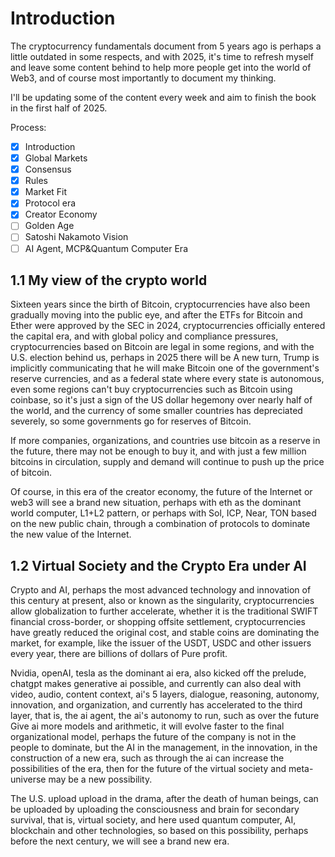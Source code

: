 # Introduction

The cryptocurrency fundamentals document from 5 years ago is perhaps a little outdated in some respects, and with 2025, it's time to refresh myself and leave some content behind to help more people get into the world of Web3, and of course most importantly to document my thinking.

I'll be updating some of the content every week and aim to finish the book in the first half of 2025.

Process:

- [x] Introduction
- [x] Global Markets
- [x] Consensus
- [x] Rules
- [x] Market Fit
- [x] Protocol era
- [x] Creator Economy
- [ ] Golden Age
- [ ] Satoshi Nakamoto Vision
- [ ] AI Agent, MCP&Quantum Computer Era

## 1.1 My view of the crypto world

Sixteen years since the birth of Bitcoin, cryptocurrencies have also been gradually moving into the public eye, and after the ETFs for Bitcoin and Ether were approved by the SEC in 2024, cryptocurrencies officially entered the capital era, and with global policy and compliance pressures, cryptocurrencies based on Bitcoin are legal in some regions, and with the U.S. election behind us, perhaps in 2025 there will be A new turn, Trump is implicitly communicating that he will make Bitcoin one of the government's reserve currencies, and as a federal state where every state is autonomous, even some regions can't buy cryptocurrencies such as Bitcoin using coinbase, so it's just a sign of the US dollar hegemony over nearly half of the world, and the currency of some smaller countries has depreciated severely, so some governments go for reserves of Bitcoin.

If more companies, organizations, and countries use bitcoin as a reserve in the future, there may not be enough to buy it, and with just a few million bitcoins in circulation, supply and demand will continue to push up the price of bitcoin.

Of course, in this era of the creator economy, the future of the Internet or web3 will see a brand new situation, perhaps with eth as the dominant world computer, L1+L2 pattern, or perhaps with Sol, ICP, Near, TON based on the new public chain, through a combination of protocols to dominate the new value of the Internet.

## 1.2 Virtual Society and the Crypto Era under AI

Crypto and AI, perhaps the most advanced technology and innovation of this century at present, also or known as the singularity, cryptocurrencies allow globalization to further accelerate, whether it is the traditional SWIFT financial cross-border, or shopping offsite settlement, cryptocurrencies have greatly reduced the original cost, and stable coins are dominating the market, for example, like the issuer of the USDT, USDC and other issuers every year, there are billions of dollars of Pure profit.

Nvidia, openAI, tesla as the dominant ai era, also kicked off the prelude, chatgpt makes generative ai possible, and currently can also deal with video, audio, content context, ai's 5 layers, dialogue, reasoning, autonomy, innovation, and organization, and currently has accelerated to the third layer, that is, the ai agent, the ai's autonomy to run, such as over the future Give ai more models and arithmetic, it will evolve faster to the final organizational model, perhaps the future of the company is not in the people to dominate, but the AI in the management, in the innovation, in the construction of a new era, such as through the ai can increase the possibilities of the era, then for the future of the virtual society and meta-universe may be a new possibility.

The U.S. upload upload in the drama, after the death of human beings, can be uploaded by uploading the consciousness and brain for secondary survival, that is, virtual society, and here used quantum computer, AI, blockchain and other technologies, so based on this possibility, perhaps before the next century, we will see a brand new era.
